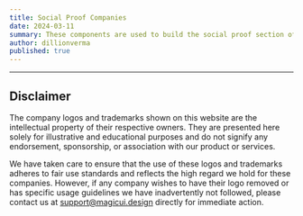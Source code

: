 ```yaml
---
title: Social Proof Companies
date: 2024-03-11
summary: These components are used to build the social proof section of the website.
author: dillionverma
published: true
---
```


<BlockPreview name="social-proof-companies-1" free />
<BlockPreview name="social-proof-companies-2" free />
<BlockPreview name="social-proof-companies-3" />
<BlockPreview name="social-proof-companies-4" /> 

---

## Disclaimer

The company logos and trademarks shown on this website are the intellectual property of their respective owners. They are presented here solely for illustrative and educational purposes and do not signify any endorsement, sponsorship, or association with our product or services.

We have taken care to ensure that the use of these logos and trademarks adheres to fair use standards and reflects the high regard we hold for these companies. However, if any company wishes to have their logo removed or has specific usage guidelines we have inadvertently not followed, please contact us at [support@magicui.design](mailto:support@magicui.design) directly for immediate action.
